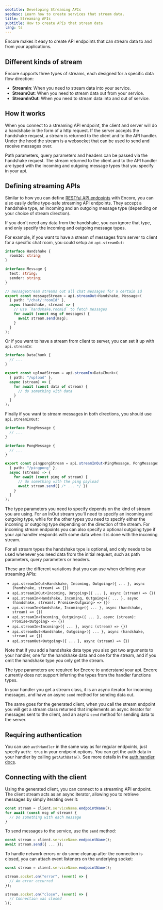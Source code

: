 ```yaml
---
seotitle: Developing Streaming APIs
seodesc: Learn how to create services that stream data.
title: Streaming APIs
subtitle: How to create APIs that stream data
lang: ts
---
```


Encore makes it easy to create API endpoints that can stream data to and from your applications.

## Different kinds of stream

Encore supports three types of streams, each designed for a specific data flow direction:
- **StreamIn**: When you need to stream data into your service.
- **StreamOut**: When you need to stream data out from your service.
- **StreamInOut**: When you need to stream data into and out of service.

## How it works

When you connect to a streaming API endpoint, the client and server will do a handshake in the form of a http request. If the server accepts the handshake request, a stream is returned to the client and to the API handler. Under the hood the stream is a websocket that can be used to send and receive messages over.

Path parameters, query parameters and headers can be passed via the handshake request. The stream returned to the client and to the API handler are typed with the incoming and outgoing message types that you specify in your api.

## Defining streaming APIs

Similar to how you can define [RESTful API endpoints](/docs/ts/primitives/services-and-apis#rest-apis) with Encore, you can also easily define type-safe streaming API endpoints. They accept a handshake type, an incoming and an outgoing message type (depending on your choice of stream direction).

If you don't need any data from the handshake, you can ignore that type, and only specify the incoming and outgoing message types.

For example, if you want to have a stream of messages from server to client for a specific chat room, you could setup an `api.streamOut`:

```typescript
interface Handshake {
  roomId: string;
}

interface Message {
  text: string;
  sender: string;
}

// messageStream streams out all chat messages for a certain id
export const messageStream = api.streamOut<Handshake, Message>(
  { path: "/chat/:roomId" },
  async (handshake, stream) => {
    // Use `handshake.roomId` to fetch messages
    for await (const msg of messages) {
      await stream.send(msg);
    }
  }
);
```

Or if you want to have a stream from client to server, you can set it up with `api.streamIn`:

```typescript
interface DataChunk {
  // ...
}

export const uploadStream = api.streamIn<DataChunk>(
  { path: "/upload" },
  async (stream) => {
    for await (const data of stream) {
      // do something with data
    }
  }
);
```

Finally if you want to stream messages in both directions, you should use `api.streamInOut`:

```typescript
interface PingMessage {
  // ...
}

interface PongMessage {
  // ...
}

export const pingpongStream = api.streamInOut<PingMessage, PongMessage>(
  { path: "/pingpong" },
  async (stream) => {
    for await (const ping of stream) {
      // do something with the ping payload
      await stream.send({ /* ... */ })
    }
  }
);
```

The type parameters you need to specify depends on the kind of stream you are using. For an InOut stream you'll need to specify an incoming and outgoing type, while for the other types you need to specify either the incoming or outgoing type depending on the direction of the stream. For incoming stream endpoints you can also specify a optional outgoing type if your api handler responds with some data when it is done with the incoming stream.

For all stream types the handshake type is optional, and only needs to be used whenever you need data from the initial request, such as path parameters, query parameters or headers.

These are the different variations that you can use when defining your streaming APIs:

- `api.streamInOut<Handshake, Incoming, Outgoing>({ ... }, async (handshake, stream) => {})`
- `api.streamInOut<Incoming, Outgoing>({ ... }, async (stream) => {})`
- `api.streamIn<Handshake, Incoming, Outgoing>({ ... }, async (handshake, stream): Promise<Outgoing> => {})`
- `api.streamIn<Handshake, Incoming>({ ... }, async (handshake, stream) => {})`
- `api.streamIn<Incoming, Outgoing>({ ... }, async (stream): Promise<Outgoing> => {})`
- `api.streamIn<Incoming>({ ... }, async (stream) => {})`
- `api.streamOut<Handshake, Outgoing>({ ... }, async (handshake, stream) => {})`
- `api.streamOut<Outgoing>({ ... }, async (stream) => {})`

Note that if you add a handshake data type you also get two arguments to your handler, one for the handshake data and one for the stream, and if you omit the handshake type you only get the stream.

The type parameters are required for Encore to understand your api. Encore currently does not support inferring the types from the handler functions types.

In your handler you get a stream class, it is an async iterator for incoming messages, and have an async `send` method for sending data out.

The same goes for the generated client, when you call the stream endpoint you will get a stream class returned that implements an async iterator for messages sent to the client, and an async `send` method for sending data to the server.

## Requiring authentication

You can use `authHandler` in the same way as for regular endpoints, just specify `auth: true` in your endpoint options. You can get the auth data in your handler by calling `getAuthData()`. See more details in the [auth handler docs](/docs/ts/develop/auth#authentication-handlers).

## Connecting with the client

Using the generated client, you can connect to a streaming API endpoint. The client stream acts as an async iterator, allowing you to retrieve messages by simply iterating over it:

```typescript
const stream = client.serviceName.endpointName();
for await (const msg of stream) {
  // Do something with each message
}

```

To send messages to the service, use the `send` method:

```typescript
const stream = client.serviceName.endpointName();
await stream.send({ ... });
```

To handle network errors or do some cleanup after the connection is closed, you can attach event listeners on the underlying socket:

```typescript
const stream = client.serviceName.endpointName();

stream.socket.on("error", (event) => {
  // An error occurred
});

stream.socket.on("close", (event) => {
  // Connection was closed
});

```
